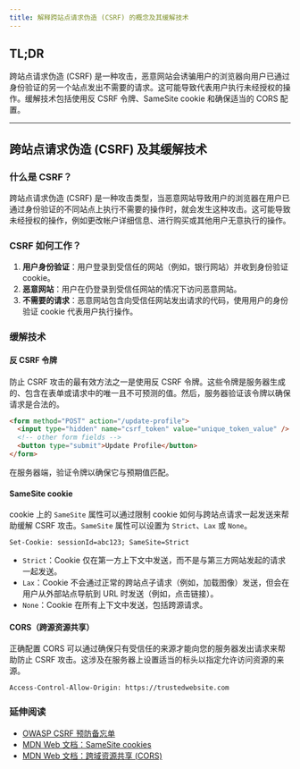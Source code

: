 ```yaml
---
title: 解释跨站点请求伪造 (CSRF) 的概念及其缓解技术
---
```


## TL;DR

跨站点请求伪造 (CSRF) 是一种攻击，恶意网站会诱骗用户的浏览器向用户已通过身份验证的另一个站点发出不需要的请求。这可能导致代表用户执行未经授权的操作。缓解技术包括使用反 CSRF 令牌、SameSite cookie 和确保适当的 CORS 配置。

***

## 跨站点请求伪造 (CSRF) 及其缓解技术

### 什么是 CSRF？

跨站点请求伪造 (CSRF) 是一种攻击类型，当恶意网站导致用户的浏览器在用户已通过身份验证的不同站点上执行不需要的操作时，就会发生这种攻击。这可能导致未经授权的操作，例如更改帐户详细信息、进行购买或其他用户无意执行的操作。

### CSRF 如何工作？

1. **用户身份验证**：用户登录到受信任的网站（例如，银行网站）并收到身份验证 cookie。
2. **恶意网站**：用户在仍登录到受信任网站的情况下访问恶意网站。
3. **不需要的请求**：恶意网站包含向受信任网站发出请求的代码，使用用户的身份验证 cookie 代表用户执行操作。

### 缓解技术

#### 反 CSRF 令牌

防止 CSRF 攻击的最有效方法之一是使用反 CSRF 令牌。这些令牌是服务器生成的、包含在表单或请求中的唯一且不可预测的值。然后，服务器验证该令牌以确保请求是合法的。

```html
<form method="POST" action="/update-profile">
  <input type="hidden" name="csrf_token" value="unique_token_value" />
  <!-- other form fields -->
  <button type="submit">Update Profile</button>
</form>
```

在服务器端，验证令牌以确保它与预期值匹配。

#### SameSite cookie

cookie 上的 `SameSite` 属性可以通过限制 cookie 如何与跨站点请求一起发送来帮助缓解 CSRF 攻击。`SameSite` 属性可以设置为 `Strict`、`Lax` 或 `None`。

```http
Set-Cookie: sessionId=abc123; SameSite=Strict
```

* `Strict`：Cookie 仅在第一方上下文中发送，而不是与第三方网站发起的请求一起发送。
* `Lax`：Cookie 不会通过正常的跨站点子请求（例如，加载图像）发送，但会在用户从外部站点导航到 URL 时发送（例如，点击链接）。
* `None`：Cookie 在所有上下文中发送，包括跨源请求。

#### CORS（跨源资源共享）

正确配置 CORS 可以通过确保只有受信任的来源才能向您的服务器发出请求来帮助防止 CSRF 攻击。这涉及在服务器上设置适当的标头以指定允许访问资源的来源。

```http
Access-Control-Allow-Origin: https://trustedwebsite.com
```

### 延伸阅读

* [OWASP CSRF 预防备忘单](https://cheatsheetseries.owasp.org/cheatsheets/Cross-Site_Request_Forgery_Prevention_Cheat_Sheet.html)
* [MDN Web 文档：SameSite cookies](https://developer.mozilla.org/zh-CN/docs/Web/HTTP/Headers/Set-Cookie/SameSite)
* [MDN Web 文档：跨域资源共享 (CORS)](https://developer.mozilla.org/zh-CN/docs/Web/HTTP/CORS)
